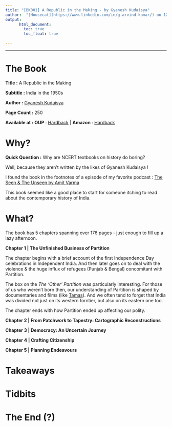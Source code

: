 ```yaml
---
title: "[BK001] A Republic in the Making - by Gyanesh Kudaisya"
author:  "[Housecat](https://www.linkedin.com/in/g-arvind-kumar/) on 12 Dec 2020"
output: 
      html_document:
        toc: true
        toc_float: true
    
---
```

  
----

#  **The Book**

**Title        :** A Republic in the Making

**Subtitle     :** India in the 1950s

**Author       :** [Gyanesh Kudaisya](https://en.wikipedia.org/wiki/Gyanesh_Kudaisya)

**Page Count   :** 250

**Available at :** **OUP** : [Hardback](https://global.oup.com/academic/product/a-republic-in-the-making-9780198098553?cc=in&lang=en&) |  **Amazon** : [Hardback](www.amazon.in/Republic-Making-India-1950s/dp/0198098553)
  
#  **Why?** 

**Quick Question :** Why are NCERT textbooks on history do boring?

Well, because they aren't written by the likes of Gyanesh Kudaisya !

I found the book in the footnotes of a episode of my favorite podcast : [The Seen & The Unseen by Amit Varma](seenunseen.in)

This book seemed like a good place to start for someone itching to read about the contemporary history of India.

#  **What?** 

The book has 5 chapters spanning over 176 pages - just enough to fill up a lazy afternoon. 

**Chapter 1 | The Unfinished Business of Partition** 

The chapter begins with a brief account of the first Independence Day celebrations in Independent India. And then later goes on to deal with the violence & the huge influx of refugees (Punjab & Bengal) concomitant with Partition. 
  
The box on the *The 'Other' Partition* was particularly interesting. For those of us who weren't born then, our understanding of Partition is shaped by documentaries and films (like [Tamas](https://en.wikipedia.org/wiki/Tamas_(film))). And we often tend to forget that India was divided not just on its western forntier, but also on its eastern one too.
    
The chapter ends with how Partition ended up affecting our polity.

**Chapter 2 | From Patchwork to Tapestry: Cartographic Reconstructions**

**Chapter 3 | Democracy: An Uncertain Journey**

**Chapter 4 | Crafting Citizenship**

**Chapter 5 | Planning Endeavours**




#  **Takeaways** 

#  **Tidbits** 

#  **The End (?)** 
